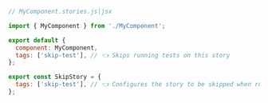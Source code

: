 ```js
// MyComponent.stories.js|jsx

import { MyComponent } from './MyComponent';

export default {
  component: MyComponent,
  tags: ['skip-test'], // 👈 Skips running tests on this story
};

export const SkipStory = {
  tags: ['skip-test'], // 👈 Configures the story to be skipped when running tests with the test-runner
};
```
